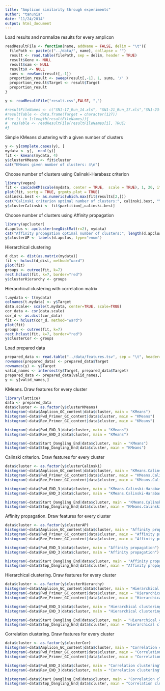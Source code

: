 ```yaml
---
title: "Amplicon similarity through experiments"
author: "tanunia"
date: "11/24/2014"
output: html_document
---
```


Load results and normalize results for every amplicon
```r
readResultFile <- function(name, addName = FALSE, delim = "\t"){
  filePath <- paste(c("../data/", name), collapse = "")
  result <- read.table(filePath, sep = delim, header = TRUE)
  result$Gene <- NULL
  result$sam <- NULL
  result$X <- NULL
  sums <- rowSums(result[,-1])
  proportion_result <- sweep(result[,-1], 1, sums, '/' )
  proportion_result$Target <- result$Target
  proportion_result
}
```

```r
y <- readResultFile("result.csv",FALSE, ",")

#resultFileNames <- c("SN1-17_Run_14.xls", "SN1-21_Run_17.xls","SN1-23-Run_18.xls","SN1-25-Run_19.xls", "SN1-26-Run_20.xls")
#resultTable <- data.frame(Target = character(127))
#for (i in 1:length(resultFileNames)){
#  resTable <- readResultFile(resultFileNames[i], TRUE)
#}
```

Simple KMeans clustering with a given number of clusters
```r
y <- y[complete.cases(y), ]
mydata <- y[, -ncol(y)]
fit <- kmeans(mydata, 4)
y$clusterKMeans <- fit$cluster
cat("KMeans given number of clusters: 4\n")
```

Choose number of clusters using Calinski-Harabasz criterion
```r
library(vegan)
fit <- cascadeKM(scale(mydata, center = TRUE,  scale = TRUE), 1, 20, iter = 1000)
plot(fit, sortg = TRUE, grpmts.plot = TRUE)
calinski.best <- as.numeric(which.max(fit$results[2,]))
cat("Calinski criterion optimal number of clusters:", calinski.best, "\n")
y$clusterCalinski <- fit$partition[,calinski.best]
```

Choose number of clusters using Affinity propagation
```r
library(apcluster)
d.apclus <- apcluster(negDistMat(r=2), mydata)
cat("Affinity propagation optimal number of clusters:", length(d.apclus@clusters), "\n")
y$clusterAP <- labels(d.apclus, type="enum")
```

Hierarchical clustering
```r
d_dist <- dist(as.matrix(mydata))
fit <- hclust(d_dist, method="ward") 
plot(fit)
groups <- cutree(fit, k=7)
rect.hclust(fit, k=7, border="red")
y$clusterHierarchy <- groups
```


Hierarchical clustering with correlation matrix
```r
t.mydata <- t(mydata)
colnames(t.mydata) <- y$Target
data.scale<- scale(t.mydata, center=TRUE, scale=TRUE)
cor_data <- cor(data.scale)
cor_d <- as.dist(cor_data)
fit <- hclust(cor_d, method="ward") 
plot(fit)
groups <- cutree(fit, k=7)
rect.hclust(fit, k=7, border="red")
y$clusterCor <- groups
```

Load prepared data
```r
prepared_data <- read.table("../data/features.tsv", sep = "\t", header=TRUE)
rownames(prepared_data) <- prepared_data$Target
rownames(y) <- y$Target
valid_names <- intersect(y$Target, prepared_data$Target)
prepared_data <- prepared_data[valid_names,]
y <- y[valid_names,]
```

KMeans. Draw features for every cluster
```r
library(lattice)
data <- prepared_data
data$cluster <- as.factor(y$clusterKMeans)
histogram(~data$Amplicon_GC_content|data$cluster, main = "KMeans")
histogram(~data$Fwd_Primer_GC_content|data$cluster, main = "KMeans")
histogram(~data$Rev_Primer_GC_content|data$cluster, main = "KMeans")

histogram(~data$Fwd_END_3|data$cluster, main = "KMeans")
histogram(~data$Rev_END_3|data$cluster, main = "KMeans")

histogram(~data$Start_Dangling_End|data$cluster, main = "KMeans")
histogram(~data$Stop_Dangling_End|data$cluster, main = "KMeans")
```

Calinski criterion. Draw features for every cluster
```r
data$cluster <- as.factor(y$clusterCalinski)
histogram(~data$Amplicon_GC_content|data$cluster, main = "KMeans.Calinski-Harabasz criterion")
histogram(~data$Fwd_Primer_GC_content|data$cluster, main = "KMeans.Calinski-Harabasz criterion")
histogram(~data$Rev_Primer_GC_content|data$cluster, main = "KMeans.Calinski-Harabasz criterion")

histogram(~data$Fwd_END_3|data$cluster, main = "KMeans.Calinski-Harabasz criterion")
histogram(~data$Rev_END_3|data$cluster, main = "KMeans.Calinski-Harabasz criterion")

histogram(~data$Start_Dangling_End|data$cluster, main = "KMeans.Calinski-Harabasz criterion")
histogram(~data$Stop_Dangling_End|data$cluster, main = "KMeans.Calinski-Harabasz criterion")
```

Affinity propagation. Draw features for every cluster
```r
data$cluster <- as.factor(y$clusterAP)
histogram(~data$Amplicon_GC_content|data$cluster, main = "Affinity propagation")
histogram(~data$Fwd_Primer_GC_content|data$cluster, main = "Affinity propagation")
histogram(~data$Rev_Primer_GC_content|data$cluster, main = "Affinity propagation")

histogram(~data$Fwd_END_3|data$cluster, main = "Affinity propagation")
histogram(~data$Rev_END_3|data$cluster, main = "Affinity propagation")

histogram(~data$Start_Dangling_End|data$cluster, main = "Affinity propagation")
histogram(~data$Stop_Dangling_End|data$cluster, main = "Affinity propagation")
```

Hierarchical clustering. Draw features for every cluster
```r
data$cluster <- as.factor(y$clusterHierarchy)
histogram(~data$Amplicon_GC_content|data$cluster, main = "Hierarchical clustering")
histogram(~data$Fwd_Primer_GC_content|data$cluster, main = "Hierarchical clustering")
histogram(~data$Rev_Primer_GC_content|data$cluster, main = "Hierarchical clustering")

histogram(~data$Fwd_END_3|data$cluster, main = "Hierarchical clustering")
histogram(~data$Rev_END_3|data$cluster, main = "Hierarchical clustering")

histogram(~data$Start_Dangling_End|data$cluster, main = "Hierarchical clustering")
histogram(~data$Stop_Dangling_End|data$cluster, main = "Hierarchical clustering")
```

Correlation clustering. Draw features for every cluster
```r
data$cluster <- as.factor(y$clusterCor)
histogram(~data$Amplicon_GC_content|data$cluster, main = "Correlation clustering")
histogram(~data$Fwd_Primer_GC_content|data$cluster, main = "Correlation clustering")
histogram(~data$Rev_Primer_GC_content|data$cluster, main = "Correlation clustering")

histogram(~data$Fwd_END_3|data$cluster, main = "Correlation clustering")
histogram(~data$Rev_END_3|data$cluster, main = "Correlation clustering")

histogram(~data$Start_Dangling_End|data$cluster, main = "Correlation clustering")
histogram(~data$Stop_Dangling_End|data$cluster, main = "Correlation clustering")
```



